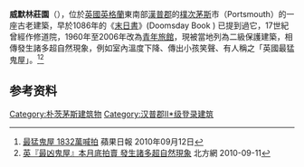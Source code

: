 {{coord|50.846|-1.078|display=title|region:GB_scale:5000}}

'''威默林莊園'''（{{lang-en|'''Wymering Manor'''}}），位於[[英國|英國]][[英格蘭|英格蘭]]東南部[[漢普郡|漢普郡]]的[[樸次茅斯|樸次茅斯]]市（Portsmouth）的一座古老建築，早於1086年的《[[末日書|末日書]]》(Doomsday Book ) 已提到過它，17世紀曾經作修道院，1960年至2006年改為[[青年旅館|青年旅館]]，現被當地列為二級保護建築，相傳發生諸多超自然現象，例如室內溫度下降、傳出小孩笑聲、有人稱之「英國最猛鬼屋」。<ref>[http://tw.nextmedia.com/applenews/article/art_id/32807592/IssueID/20100912 最猛鬼屋 1832萬喊拍] {{Wayback|url=http://tw.nextmedia.com/applenews/article/art_id/32807592/IssueID/20100912 |date=20100914203045 }} 蘋果日報 2010年09月12日</ref><ref>[http://news.big5.enorth.com.cn/system/2010/09/11/005092036.shtml 英『最凶鬼屋』本月底拍賣 發生諸多超自然現象] {{Wayback|url=http://news.big5.enorth.com.cn/system/2010/09/11/005092036.shtml |date=20160304131741 }} 北方網 2010-09-11</ref>

==参考资料==
{{reflist}}

[[Category:朴茨茅斯建筑物|Category:朴茨茅斯建筑物]]
[[Category:汉普郡II*级登录建筑|Category:汉普郡II*级登录建筑]]
